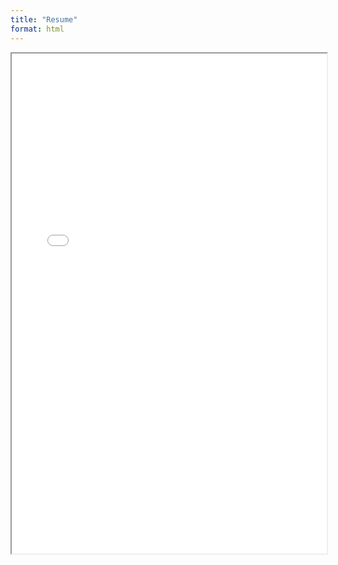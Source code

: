 ```yaml
---
title: "Resume"
format: html
---
```


<iframe src="Week1/Kehangqin.pdf" width="100%" height="800px"></iframe>